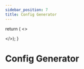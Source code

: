 ```yaml
---
sidebar_position: 7
title: Config Generator
---
```



  return (
    <>
      <style>{`
        [data-theme='dark'] {
          .env-var-input {
            box-shadow: 0 0.25rem 0.5rem rgba(255, 255, 255, 0.1);
          }
        }

        .env-var-input {
          flex-basis: 50%;
          padding: 1rem;
          border-radius: 0.5rem;
          box-shadow: 0 0.25rem 0.5rem rgba(0, 0, 0, 0.1);

          label {
            color: #333;
            margin-bottom: 0.125rem;
          }

          input {
            width: 100%;
            padding: 0.5rem;
            margin-bottom: 1rem;
            border: 0.1625rem solid #ccc;
            border-radius: 0.25rem;
            box-sizing: border-box;
          }

          .clear-values {
            display: flex;
            justify-content: flex-end;
          }
        }
      `}
      </style>
      <div className="env-var-input">
        <div className="clear-values">
          <button type="button" onClick={reset}>Clear values</button>
        </div>
        <div style={{ display: 'flex', flexDirection: 'column' }}>
          {Object.entries(inputs).map(([k, v]) => (
            <>
              <label for={k}>
                {v.docs ? <a href={v.docs} target="_blank" rel="noopener noreferrer">{k}</a> : k}
              </label>
              <input
                id={k}
                type={v.isSensitive ? 'password' : 'text'}
                value={inputs[k]?.value ?? ''}
                onChange={(e) => setInputs({ ...inputs, [k]: { ...v, value: e.target.value } })}
              />
            </>
          ))}
        </div>
      </div>
    </>
  );
};

  let output = '';
  let sanitizedOutput = '';

  switch (type) {
    case '.env':
      output = Object.entries(inputs).map(([k, v]) => `${k}=${v.value ?? ''}`).join('\n');
      sanitizedOutput = Object.entries(inputs).map(([k, v]) => `${k}=${v.isSensitive ? '*'.repeat(v.value?.length ?? 0) : v.value ?? ''}`).join('\n');
      break;
    case 'agent':
      const env = Object.entries(inputs).reduce((acc, [k, v]) => ({ ...acc, [k]: v.value ?? '' }), {});
      const sanitizedEnv = Object.entries(inputs).reduce((acc, [k, v]) => ({ ...acc, [k]: v.isSensitive ? '*'.repeat(v.value?.length ?? 0) : v.value ?? '' }), {});

      const config = {
        mcpServers: {
          tableau: {
            command: "node",
            args: ["build/index.js"],
            env
          }
        }
      }
      output = JSON.stringify(config, null, 2);
      config.mcpServers.tableau.env = sanitizedEnv;
      sanitizedOutput = JSON.stringify(config, null, 2);
      break;
    case 'vscode':
      output = Object.entries(inputs).map(([k, v]) => `"tableau.mcp.${k}": "${v.value ?? ''}"`).join('\n');
      sanitizedOutput = Object.entries(inputs).map(([k, v]) => `"tableau.mcp.${k}": "${v.isSensitive ? '*'.repeat(v.value?.length ?? 0) : v.value ?? ''}"`).join('\n');
      break;
  }

  return (
    <>
      <style>{`
        [data-theme='dark'] {
          .env-var-output {
            box-shadow: 0 0.25rem 0.5rem rgba(255, 255, 255, 0.1);
          }
        }

        .env-var-output {
          flex-basis: 50%;
          padding: 1rem;

          button {
            margin-bottom: 1rem;
          }

          pre {
            border-radius: 0.5rem;
            box-shadow: 0 0.25rem 0.5rem rgba(0, 0, 0, 0.1);
            overflow-x: auto;
            width: 35rem;
          }
        }
      `}
      </style>
      <div className="env-var-output">
        <button type="button" onClick={() => navigator.clipboard.writeText(output)}>Copy (secrets unmasked)</button>
        <pre>
          {sanitizedOutput}
        </pre>
      </div>
    </>
  );
};

  const defaultInputs = {
    SERVER: {
      docs: 'required#server',
    },
    SITE_NAME: {
      docs: 'required#site-name',
    },
    AUTH: {
      docs: 'optional#auth',
    },
    TRANSPORT: {
      docs: 'optional#transport',
    },
    PAT_NAME: {
      isSensitive: true,
      docs: 'authentication/pat#pat_name',
    },
    PAT_VALUE: {
      isSensitive: true,
      docs: 'authentication/pat#pat_value',
    },
    DATASOURCE_CREDENTIALS: {
      isSensitive: true,
      docs: 'optional#datasource_credentials',
    },
    JWT_SUB_CLAIM: {
      docs: 'authentication/direct-trust#jwt_sub_claim',
    },
    CONNECTED_APP_CLIENT_ID: {
      docs: 'authentication/direct-trust#connected_app_client_id',
    },
    CONNECTED_APP_SECRET_ID: {
      docs: 'authentication/direct-trust#connected_app_secret_id',
    },
    CONNECTED_APP_SECRET_VALUE: {
      isSensitive: true,
      docs: 'authentication/direct-trust#connected_app_secret_value',
    },
    JWT_ADDITIONAL_PAYLOAD: {
      docs: 'authentication/direct-trust#jwt_additional_payload',
    },
    INCLUDE_TOOLS: {
      docs: 'optional#include_tools',
    },
    EXCLUDE_TOOLS: {
      docs: 'optional#exclude_tools',
    },
    MAX_RESULT_LIMIT: {
      docs: 'optional#max_result_limit',
    },
    DISABLE_QUERY_DATASOURCE_FILTER_VALIDATION: {
      docs: 'optional#disable_query_datasource_filter_validation',
    },
    DISABLE_OAUTH: {
      docs: 'oauth#disable_oauth',
    },
    OAUTH_ISSUER: {
      docs: 'oauth#oauth_issuer',
    },
    OAUTH_JWE_PRIVATE_KEY_PATH: {
      docs: 'oauth#oauth_jwe_private_key_path',
    },
    OAUTH_JWE_PRIVATE_KEY_PASSPHRASE: {
      isSensitive: true,
      docs: 'oauth#oauth_jwe_private_key_passphrase'
    },
    OAUTH_REDIRECT_URI: {
      docs: 'oauth#oauth_redirect_uri'
    },
    OAUTH_AUTHORIZATION_CODE_TIMEOUT_MS: {
      docs: 'oauth#oauth_authorization_code_timeout_ms',
    },
    OAUTH_ACCESS_TOKEN_TIMEOUT_MS: {
      docs: 'oauth#oauth_access_token_timeout_ms',
    },
    OAUTH_REFRESH_TOKEN_TIMEOUT_MS: {
      docs: 'oauth#oauth_refresh_token_timeout_ms',
    },
    DEFAULT_LOG_LEVEL: {
      docs: 'optional#default_log_level',
    },
    DISABLE_LOG_MASKING: {
      docs: 'optional#disable_log_masking'
    },
  };

  const [inputs, setInputs] = useState(defaultInputs);

  const reset = () => {
    setInputs(defaultInputs);
  };

  return (<>
    <style>{`
      .config-generator {
        display: flex;
        flex-direction: row;
        gap: 2rem;
        width: 100%;
      }
    `}
    </style>
    <div className="config-generator">
      <EnvVarInput inputs={inputs} setInputs={setInputs} reset={reset} />
      <Tabs queryString="type">
        <TabItem value="env" label=".env" default>
          <ConfigOutput type=".env" inputs={inputs} />
        </TabItem>
        <TabItem value="agent" label="Agent JSON">
          <ConfigOutput type="agent" inputs={inputs} />
        </TabItem>
        <TabItem value="vscode" label="VS Code settings.json">
          <ConfigOutput type="vscode" inputs={inputs} />
        </TabItem>
      </Tabs>
    </div>
  </>);
}

# Config Generator

<ConfigGenerator />